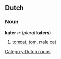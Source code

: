 {{See|Kater}}

==Dutch==
===Noun===
'''kater''' ''m'' (''plural'' '''katers''')

#[[tomcat]], [[tom]], male [[cat]]

[[Category:Dutch nouns]]